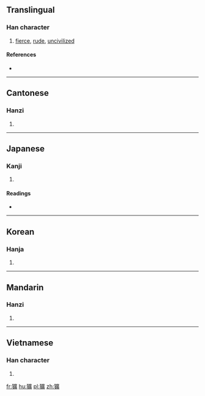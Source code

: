 {{also|犷}}
==Translingual==

===Han character===
{{Han char|rn=94|rad=犬|as=15|sn=18|four=4028<sub>1</sub>|canj=大竹戈廿金 (KHITC)}}

# [[fierce]], [[rude]], [[uncivilized]]

====References====
* {{Han ref|kx=0721.020|dkj=20774|dj=1132.180|hdz=21374.080|uh=7377|ud=29559|bh=C278|bd=49784}}

----

==Cantonese==

===Hanzi===
{{yue-hanzi|jyut=|y=gwong2|sim=犷}}

# {{defn|lang=yue|sort=犬15}}

----

==Japanese==

===Kanji===
{{ja-kanji|grade=|rs=犬15}}

# {{defn|lang=ja|sort=犬15}}

====Readings====
* {{ja-readings|on=[[こう]] (kō), [[きょう]] (kyō), [[く]] (ku)|kun=[[あらい]] (arai)}}

----

==Korean==

===Hanja===
{{ko-hanja|hangeul=광|eumhun=|rv=gwang|mr=kwang|y=kwang}}

# {{defn|lang=ko|sort=犬15}}

----

==Mandarin==

===Hanzi===
{{cmn-hanzi|sim=犷|pin=[[guǎng]] ([[guang3]])|wg=kuang<sup>3</sup>}}

# {{defn|lang=cmn|sort=犬15}}

----

==Vietnamese==

===Han character===
{{vi-hantu|[[quánh]]|rs=犬15}}

# {{defn|lang=vi|sort=犬15}}

[[fr:獷]]
[[hu:獷]]
[[pl:獷]]
[[zh:獷]]